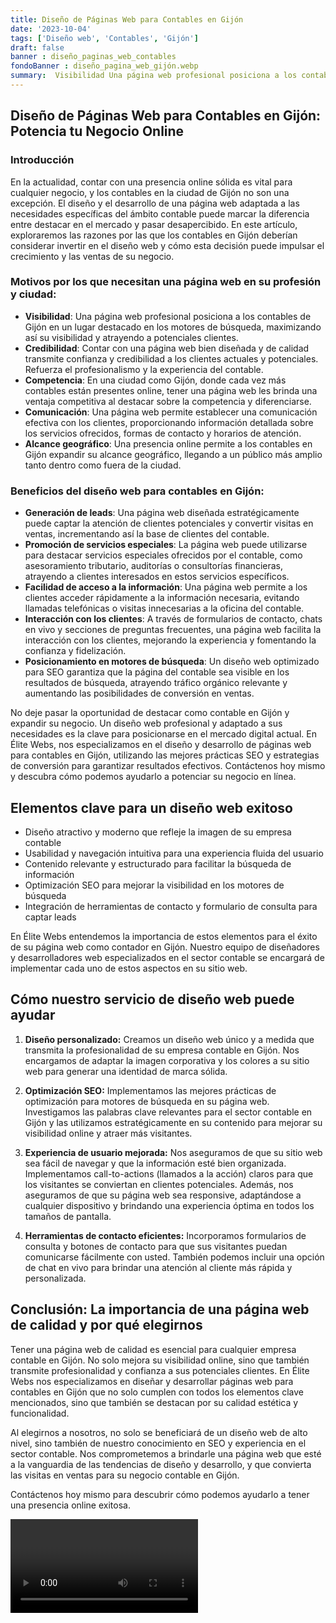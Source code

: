 ```yaml
---
title: Diseño de Páginas Web para Contables en Gijón
date: '2023-10-04'
tags: ['Diseño web', 'Contables', 'Gijón']
draft: false
banner : diseño_paginas_web_contables
fondoBanner : diseño_pagina_web_gijón.webp
summary:  Visibilidad Una página web profesional posiciona a los contables de Gijón en un lugar destacado en los motores de búsqueda, maximizando así su visibilidad y atrayendo a potenciales clientes. Credibilidad Contar con una página web bien diseñada y de calidad transmite confianza y credibilidad a los clientes actuales y potenciales. Refuerza el profesionalismo y la experiencia del contable. Competencia En una ciudad como Gijón, donde cada vez más contables están presentes online, tener una página web les brinda una ventaja competitiva al destacar sobre la competencia y diferenciarse. Comunicación Una página web permite establecer una comunicación efectiva con los clientes, proporcionando información detallada sobre los servicios ofrecidos, formas de contacto y horarios de atención. Alcance geográfico Una presencia online permite a los contables en Gijón expandir su alcance geográfico, llegando a un público más amplio tanto dentro como fuera de la ciudad.
---
```


## Diseño de Páginas Web para Contables en Gijón: Potencia tu Negocio Online

### Introducción
En la actualidad, contar con una presencia online sólida es vital para cualquier negocio, y los contables en la ciudad de Gijón no son una excepción. El diseño y el desarrollo de una página web adaptada a las necesidades específicas del ámbito contable puede marcar la diferencia entre destacar en el mercado y pasar desapercibido. En este artículo, exploraremos las razones por las que los contables en Gijón deberían considerar invertir en el diseño web y cómo esta decisión puede impulsar el crecimiento y las ventas de su negocio.

### Motivos por los que necesitan una página web en su profesión y ciudad:

- **Visibilidad**: Una página web profesional posiciona a los contables de Gijón en un lugar destacado en los motores de búsqueda, maximizando así su visibilidad y atrayendo a potenciales clientes.
- **Credibilidad**: Contar con una página web bien diseñada y de calidad transmite confianza y credibilidad a los clientes actuales y potenciales. Refuerza el profesionalismo y la experiencia del contable.
- **Competencia**: En una ciudad como Gijón, donde cada vez más contables están presentes online, tener una página web les brinda una ventaja competitiva al destacar sobre la competencia y diferenciarse.
- **Comunicación**: Una página web permite establecer una comunicación efectiva con los clientes, proporcionando información detallada sobre los servicios ofrecidos, formas de contacto y horarios de atención.
- **Alcance geográfico**: Una presencia online permite a los contables en Gijón expandir su alcance geográfico, llegando a un público más amplio tanto dentro como fuera de la ciudad.

### Beneficios del diseño web para contables en Gijón:

- **Generación de leads**: Una página web diseñada estratégicamente puede captar la atención de clientes potenciales y convertir visitas en ventas, incrementando así la base de clientes del contable.
- **Promoción de servicios especiales**: La página web puede utilizarse para destacar servicios especiales ofrecidos por el contable, como asesoramiento tributario, auditorías o consultorías financieras, atrayendo a clientes interesados en estos servicios específicos.
- **Facilidad de acceso a la información**: Una página web permite a los clientes acceder rápidamente a la información necesaria, evitando llamadas telefónicas o visitas innecesarias a la oficina del contable.
- **Interacción con los clientes**: A través de formularios de contacto, chats en vivo y secciones de preguntas frecuentes, una página web facilita la interacción con los clientes, mejorando la experiencia y fomentando la confianza y fidelización.
- **Posicionamiento en motores de búsqueda**: Un diseño web optimizado para SEO garantiza que la página del contable sea visible en los resultados de búsqueda, atrayendo tráfico orgánico relevante y aumentando las posibilidades de conversión en ventas.

No deje pasar la oportunidad de destacar como contable en Gijón y expandir su negocio. Un diseño web profesional y adaptado a sus necesidades es la clave para posicionarse en el mercado digital actual. En Élite Webs, nos especializamos en el diseño y desarrollo de páginas web para contables en Gijón, utilizando las mejores prácticas SEO y estrategias de conversión para garantizar resultados efectivos. Contáctenos hoy mismo y descubra cómo podemos ayudarlo a potenciar su negocio en línea.

<GifSeo />

<Cta />

## Elementos clave para un diseño web exitoso

- Diseño atractivo y moderno que refleje la imagen de su empresa contable
- Usabilidad y navegación intuitiva para una experiencia fluida del usuario
- Contenido relevante y estructurado para facilitar la búsqueda de información
- Optimización SEO para mejorar la visibilidad en los motores de búsqueda
- Integración de herramientas de contacto y formulario de consulta para captar leads

En Élite Webs entendemos la importancia de estos elementos para el éxito de su página web como contador en Gijón. Nuestro equipo de diseñadores y desarrolladores web especializados en el sector contable se encargará de implementar cada uno de estos aspectos en su sitio web.

## Cómo nuestro servicio de diseño web puede ayudar

1. **Diseño personalizado:** Creamos un diseño web único y a medida que transmita la profesionalidad de su empresa contable en Gijón. Nos encargamos de adaptar la imagen corporativa y los colores a su sitio web para generar una identidad de marca sólida.

2. **Optimización SEO:** Implementamos las mejores prácticas de optimización para motores de búsqueda en su página web. Investigamos las palabras clave relevantes para el sector contable en Gijón y las utilizamos estratégicamente en su contenido para mejorar su visibilidad online y atraer más visitantes.

3. **Experiencia de usuario mejorada:** Nos aseguramos de que su sitio web sea fácil de navegar y que la información esté bien organizada. Implementamos call-to-actions (llamados a la acción) claros para que los visitantes se conviertan en clientes potenciales. Además, nos aseguramos de que su página web sea responsive, adaptándose a cualquier dispositivo y brindando una experiencia óptima en todos los tamaños de pantalla.

4. **Herramientas de contacto eficientes:** Incorporamos formularios de consulta y botones de contacto para que sus visitantes puedan comunicarse fácilmente con usted. También podemos incluir una opción de chat en vivo para brindar una atención al cliente más rápida y personalizada.

## Conclusión: La importancia de una página web de calidad y por qué elegirnos

Tener una página web de calidad es esencial para cualquier empresa contable en Gijón. No solo mejora su visibilidad online, sino que también transmite profesionalidad y confianza a sus potenciales clientes. En Élite Webs nos especializamos en diseñar y desarrollar páginas web para contables en Gijón que no solo cumplen con todos los elementos clave mencionados, sino que también se destacan por su calidad estética y funcionalidad.

Al elegirnos a nosotros, no solo se beneficiará de un diseño web de alto nivel, sino también de nuestro conocimiento en SEO y experiencia en el sector contable. Nos comprometemos a brindarle una página web que esté a la vanguardia de las tendencias de diseño y desarrollo, y que convierta las visitas en ventas para su negocio contable en Gijón.

Contáctenos hoy mismo para descubrir cómo podemos ayudarlo a tener una presencia online exitosa.

<Video />

<CtaBot job='Contables' city='Gijón'/>

<Gmaps query='Gijón+españa+maps' />